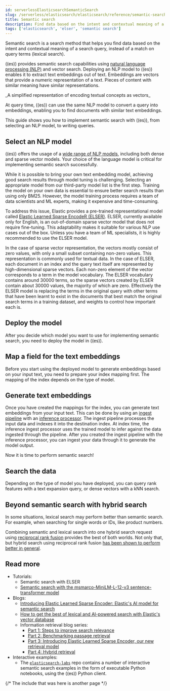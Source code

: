 ```yaml
---
id: serverlessElasticsearchSemanticSearch
slug: /serverless/elasticsearch/elasticsearch/reference/semantic-search
title: Semantic search
description: Find data based on the intent and contextual meaning of a search query with semantic search
tags: ['elasticsearch', 'elser', 'semantic search']
---
```


<DocBadge template="technical preview" />


<div id="semantic-search"></div>

Semantic search is a search method that helps you find data based on the intent
and contextual meaning of a search query, instead of a match on query terms
(lexical search).

((es)) provides semantic search capabilities using [natural
language processing (NLP)](((ml-docs))/ml-nlp.html) and vector search. Deploying an NLP model to ((es))
enables it to extract text embeddings out of text. Embeddings are vectors that
provide a numeric representation of a text. Pieces of content with similar
meaning have similar representations.

<div id="semantic-search-diagram"></div>

<div style={{ textAlign: "center" }}><DocImage url="images/vector-search-oversimplification.png" alt="A simplified representation of encoding textual concepts as vectors" /></div>
_A simplified representation of encoding textual concepts as vectors_

At query time, ((es)) can use the same NLP model to convert a query into
embeddings, enabling you to find documents with similar text embeddings.

This guide shows you how to implement semantic search with ((es)), from selecting
an NLP model, to writing queries.

<div id="semantic-search-select-nlp-model"></div>

## Select an NLP model

((es)) offers the usage of a
[wide range of NLP models](((ml-docs))/ml-nlp-model-ref.html#ml-nlp-model-ref-text-embedding),
including both dense and sparse vector models. Your choice of the language model
is critical for implementing semantic search successfully.

While it is possible to bring your own text embedding model, achieving good
search results through model tuning is challenging. Selecting an appropriate
model from our third-party model list is the first step. Training the model on
your own data is essential to ensure better search results than using only BM25.
However, the model training process requires a team of data scientists and ML
experts, making it expensive and time-consuming.

To address this issue, Elastic provides a pre-trained representational model
called [Elastic Learned Sparse EncodeR (ELSER)](((ml-docs))/ml-nlp-elser.html).
ELSER, currently available only for English, is an out-of-domain sparse vector
model that does not require fine-tuning. This adaptability makes it suitable for
various NLP use cases out of the box. Unless you have a team of ML specialists,
it is highly recommended to use the ELSER model.

In the case of sparse vector representation, the vectors mostly consist of zero
values, with only a small subset containing non-zero values. This representation
is commonly used for textual data. In the case of ELSER, each document in an
index and the query text itself are represented by high-dimensional sparse
vectors. Each non-zero element of the vector corresponds to a term in the model
vocabulary. The ELSER vocabulary contains around 30000 terms, so the sparse
vectors created by ELSER contain about 30000 values, the majority of which are
zero. Effectively the ELSER model is replacing the terms in the original query
with other terms that have been learnt to exist in the documents that best match
the original search terms in a training dataset, and weights to control how
important each is.

<div id="semantic-search-deploy-nlp-model"></div>

## Deploy the model

After you decide which model you want to use for implementing semantic search,
you need to deploy the model in ((es)).

<DeployNlpModelWidget />

<div id="semantic-search-field-mappings"></div>

## Map a field for the text embeddings

Before you start using the deployed model to generate embeddings based on your
input text, you need to prepare your index mapping first. The mapping of the
index depends on the type of model.

<FieldMappingsWidget />

<div id="semantic-search-generate-embeddings"></div>

## Generate text embeddings

Once you have created the mappings for the index, you can generate text
embeddings from your input text. This can be done by using an
[ingest pipeline](((ref))/ingest.html) with an [inference processor](((ref))/inference-processor.html).
The ingest pipeline processes the input data and indexes it into the destination
index. At index time, the inference ingest processor uses the trained model to
infer against the data ingested through the pipeline. After you created the
ingest pipeline with the inference processor, you can ingest your data through
it to generate the model output.

<GenerateEmbeddingsWidget />

Now it is time to perform semantic search!

<div id="semantic-search-search"></div>

## Search the data

Depending on the type of model you have deployed, you can query rank features
with a text expansion query, or dense vectors with a kNN search.

<SearchWidget />

<div id="semantic-search-hybrid-search"></div>

## Beyond semantic search with hybrid search

In some situations, lexical search may perform better than semantic search. For
example, when searching for single words or IDs, like product numbers.

Combining semantic and lexical search into one hybrid search request using
[reciprocal rank fusion](((ref))/rrf.html) provides the best of both worlds. Not only that,
but hybrid search using reciprocal rank fusion [has been shown to perform better
in general](((blog-ref))improving-information-retrieval-elastic-stack-hybrid).

<HybridSearchWidget />

<div id="semantic-search-read-more"></div>

## Read more

* Tutorials:
    * <DocLink id="serverlessElasticsearchSemanticSearchElser">Semantic search with ELSER</DocLink>
    * [Semantic search with the msmarco-MiniLM-L-12-v3 sentence-transformer model](((ml-docs))/ml-nlp-text-emb-vector-search-example.html)
* Blogs:
    * [Introducing Elastic Learned Sparse Encoder: Elastic's AI model for semantic search](((blog-ref))may-2023-launch-sparse-encoder-ai-model)
    * [How to get the best of lexical and AI-powered search with Elastic's vector database](((blog-ref))lexical-ai-powered-search-elastic-vector-database)
    * Information retrieval blog series:
        * [Part 1: Steps to improve search relevance](((blog-ref))improving-information-retrieval-elastic-stack-search-relevance)
        * [Part 2: Benchmarking passage retrieval](((blog-ref))improving-information-retrieval-elastic-stack-benchmarking-passage-retrieval)
        * [Part 3: Introducing Elastic Learned Sparse Encoder, our new retrieval model](((blog-ref))may-2023-launch-information-retrieval-elasticsearch-ai-model)
        * [Part 4: Hybrid retrieval](((blog-ref))improving-information-retrieval-elastic-stack-hybrid)
* Interactive examples:
    * The [`elasticsearch-labs`](https://github.com/elastic/elasticsearch-labs) repo contains a number of interactive semantic search examples in the form of executable Python notebooks, using the ((es)) Python client.

{/* The include that was here is another page */}
